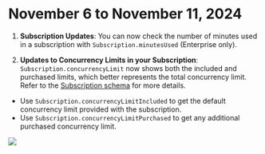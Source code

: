 # November 6 to November 11, 2024

1. **Subscription Updates**: You can now check the number of minutes used in a subscription with `Subscription.minutesUsed` (Enterprise only).

2. **Updates to Concurrency Limits in your Subscription**: `Subscription.concurrencyLimit` now shows both the included and purchased limits, which better represents the total concurrency limit. Refer to the [Subscription schema](https://api.vapi.ai/api/) for more details.
  - Use `Subscription.concurrencyLimitIncluded` to get the default concurrency limit provided with the subscription.
  - Use `Subscription.concurrencyLimitPurchased` to get any additional purchased concurrency limit.

<Frame caption="View subscription concurrency limits in the [Subscription schema](https://api.vapi.ai/api/)">
  <img src="./static/images/changelog/subscription-concurrency.png" />
</Frame>